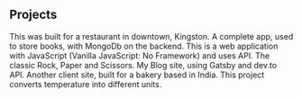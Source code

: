 ## Projects

<ProjectCard title="Melt & Grill" link="https://meltandgrill.com" bg="linear-gradient(to right, #D4145A 0%, #FBB03B 100%)">
This was built for a restaurant in downtown, Kingston.
</ProjectCard>

<ProjectCard title="My Library" link="https://mainproj-web.herokuapp.com/" bg="linear-gradient(to right, #D4145A 0%, #FBB03B 100%)">
A complete app, used to store books, with MongoDb on the backend.
</ProjectCard>

<ProjectCard title="Weather App" link="https://rishabkumar7.github.io/weatherapp/" bg="linear-gradient(to right, #d585ff 0%, #00ffee 100%)">
This is a web application with JavaScript (Vanilla JavaScript: No Framework) and uses API.
</ProjectCard>

<ProjectCard title="Rock Paper Scissors" link="https://rockpaperscissor.ga" bg="linear-gradient(to right, #662d8c 0%, #ed1e79 100%)">
The classic Rock, Paper and Scissors.
</ProjectCard>

<ProjectCard title="My Blog" link="https://hungry-curie-70fd03.netlify.com/" bg="linear-gradient(to right, #009245 0%, #fcee21 100%)">
My Blog site, using Gatsby and dev.to API.
</ProjectCard>

<ProjectCard title="Swiss Bakers" link="https://swissbakers.ga" bg="linear-gradient(to right, #D4145A 0%, #FBB03B 100%)">
Another client site, built for a bakery based in India.
</ProjectCard>

<ProjectCard title="Temp Convertor" link="https://rishabkumar7.github.io/temperatureConvertor/" bg="linear-gradient(to right, #d585ff 0%, #00ffee 100%)">
This project converts temperature into different units.
</ProjectCard>
